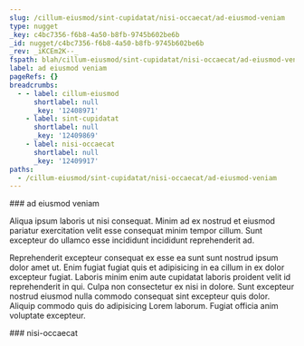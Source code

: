 ```yaml
---
slug: /cillum-eiusmod/sint-cupidatat/nisi-occaecat/ad-eiusmod-veniam
type: nugget
_key: c4bc7356-f6b8-4a50-b8fb-9745b602be6b
_id: nugget/c4bc7356-f6b8-4a50-b8fb-9745b602be6b
_rev: _iKCEm2K--_
fspath: blah/cillum-eiusmod/sint-cupidatat/nisi-occaecat/ad-eiusmod-veniam.md
label: ad eiusmod veniam
pageRefs: {}
breadcrumbs:
  - - label: cillum-eiusmod
      shortlabel: null
      _key: '12408971'
    - label: sint-cupidatat
      shortlabel: null
      _key: '12409869'
    - label: nisi-occaecat
      shortlabel: null
      _key: '12409917'
paths:
  - /cillum-eiusmod/sint-cupidatat/nisi-occaecat/ad-eiusmod-veniam
---
```


<NuggetArea>
<Nugget slug="/cillum-eiusmod/sint-cupidatat/nisi-occaecat/ad-eiusmod-veniam" type="nugget" _key="c4bc7356-f6b8-4a50-b8fb-9745b602be6b" _id="nugget/c4bc7356-f6b8-4a50-b8fb-9745b602be6b" _rev="_iKCEm2K--_" fspath="blah/cillum-eiusmod/sint-cupidatat/nisi-occaecat/ad-eiusmod-veniam.md" label="ad eiusmod veniam" paths="/cillum-eiusmod/sint-cupidatat/nisi-occaecat/ad-eiusmod-veniam">
<NuggetBody>
### ad eiusmod veniam

Aliqua ipsum laboris ut nisi consequat. Minim ad ex nostrud et eiusmod pariatur exercitation velit esse consequat minim tempor cillum. Sunt excepteur do ullamco esse incididunt incididunt reprehenderit ad.

Reprehenderit excepteur consequat ex esse ea sunt sunt nostrud ipsum dolor amet ut. Enim fugiat fugiat quis et adipisicing in ea cillum in ex dolor excepteur fugiat. Laboris minim enim aute cupidatat laboris proident velit id reprehenderit in qui. Culpa non consectetur ex nisi in dolore. Sunt excepteur nostrud eiusmod nulla commodo consequat sint excepteur quis dolor. Aliquip commodo quis do adipisicing Lorem laborum. Fugiat officia anim voluptate excepteur.

</NuggetBody>
<Breadcrumbs>
<Crumbs>
<Crumb _key="12408971" label="cillum-eiusmod" /><Crumb _key="12409869" label="sint-cupidatat" /><Crumb _key="12409917" label="nisi-occaecat" />
</Crumbs>
</Breadcrumbs>
</Nugget>

<NuggetsInbound>
</NuggetsInbound>
<NuggetsOutbound>
</NuggetsOutbound>
</NuggetArea>
<PassagesInbound>
<Passage direction="inbound" type="passage" _key="12409917" _id="passage/12409917" _rev="_iKCEm2G---" label="nisi-occaecat" passage="nisi-occaecat" fspath="blah/cillum-eiusmod/sint-cupidatat/nisi-occaecat" paths="/cillum-eiusmod/sint-cupidatat/nisi-occaecat" slug="/cillum-eiusmod/sint-cupidatat/nisi-occaecat">
<NuggetBody>
### nisi-occaecat

</NuggetBody>
<Breadcrumbs>
<Crumbs>
<Crumb _key="12408971" label="cillum-eiusmod" /><Crumb _key="12409869" label="sint-cupidatat" />
</Crumbs>
</Breadcrumbs>
</Passage>

</PassagesInbound>
<PassagesOutbound>
</PassagesOutbound>